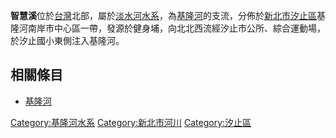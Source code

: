 {{Infobox river
| river_name = 智慧溪
| native_name =  
| other_name = 
| etymology =
| image_name = 
| image_size =
| caption    = 
| origin     = 健身埔
| mouth      = 汐止國小東側
| progression = [[基隆河|基隆河]]
| basin_countries =
| location   = [[新北市|新北市]][[汐止區|汐止區]]
| length     = 
| elevation  =  
| mouth_elevation =
| discharge  =
| watershed  =  
| left_tribs =
| right_tribs =
}}
'''智慧溪'''位於[[台灣|台灣]]北部，屬於[[淡水河|淡水河]][[水系|水系]]，為[[基隆河|基隆河]]的支流，分佈於[[新北市|新北市]][[汐止區|汐止區]]基隆河南岸市中心區一帶，發源於健身埔，向北北西流經汐止市公所、綜合運動場，於汐止國小東側注入基隆河。

==相關條目==
*[[基隆河|基隆河]]

{{淡水河}}

[[Category:基隆河水系|Category:基隆河水系]]
[[Category:新北市河川|Category:新北市河川]]
[[Category:汐止區|Category:汐止區]]